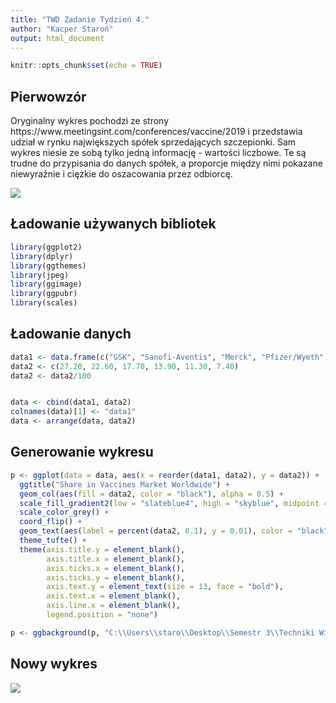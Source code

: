 ```yaml
---
title: "TWD Zadanie Tydzień 4."
author: "Kacper Staroń"
output: html_document
---
```

  
```r
knitr::opts_chunk$set(echo = TRUE)
```

## Pierwowzór
Oryginalny wykres pochodzi ze strony https://www.meetingsint.com/conferences/vaccine/2019 i przedstawia udział w rynku największych spółek sprzedających szczepionki. Sam wykres niesie ze sobą tylko jedną informację - wartości liczbowe. Te są trudne do przypisania do danych spółek, a proporcje między nimi pokazane niewyraźnie i ciężkie do oszacowania przez odbiorcę.

![](C:/Users/staro/Desktop/Semestr 3/Techniki Wizualizacji Danych/zad_dom_workspace/v0.jpeg)

## Ładowanie używanych bibliotek

```r
library(ggplot2)
library(dplyr)
library(ggthemes)
library(jpeg)
library(ggimage)
library(ggpubr)
library(scales)

```

## Ładowanie danych

```r

data1 <- data.frame(c("GSK", "Sanofi-Aventis", "Merck", "Pfizer/Wyeth", "Novartis", "Sanofi-Pasteur"))
data2 <- c(27.20, 22.60, 17.70, 13.90, 11.30, 7.40)
data2 <- data2/100


data <- cbind(data1, data2)
colnames(data)[1] <- "data1"
data <- arrange(data, data2)

```

## Generowanie wykresu

```r
p <- ggplot(data = data, aes(x = reorder(data1, data2), y = data2)) +
  ggtitle("Share in Vaccines Market Worldwide") +
  geom_col(aes(fill = data2, color = "black"), alpha = 0.5) +
  scale_fill_gradient2(low = "slateblue4", high = "skyblue", midpoint = median(data$data2)) +
  scale_color_grey() +
  coord_flip() +
  geom_text(aes(label = percent(data2, 0.1), y = 0.01), color = "black", hjust = "left", position = position_dodge(1), size = 4) +
  theme_tufte() +
  theme(axis.title.y = element_blank(),
        axis.title.x = element_blank(),
        axis.ticks.x = element_blank(),
        axis.ticks.y = element_blank(),
        axis.text.y = element_text(size = 13, face = "bold"),
        axis.text.x = element_blank(),
        axis.line.x = element_blank(),
        legend.position = "none")

p <- ggbackground(p, "C:\\Users\\staro\\Desktop\\Semestr 3\\Techniki Wizualizacji Danych\\zad_dom_workspace\\v8.jpg")

```

## Nowy wykres

![](C:\\Users\\staro\\Desktop\\Semestr 3\\Techniki Wizualizacji Danych\\zad_dom_workspace\\Rplot01.png)
